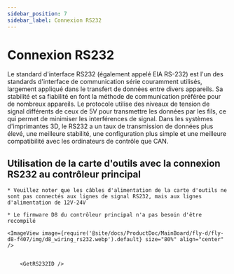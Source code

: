 ```yaml
---
sidebar_position: 7
sidebar_label: Connexion RS232
---
```






# Connexion RS232

Le standard d'interface RS232 (également appelé EIA RS-232) est l'un des standards d'interface de communication série couramment utilisés, largement appliqué dans le transfert de données entre divers appareils. Sa stabilité et sa fiabilité en font la méthode de communication préférée pour de nombreux appareils. Le protocole utilise des niveaux de tension de signal différents de ceux de 5V pour transmettre les données par les fils, ce qui permet de minimiser les interférences de signal. Dans les systèmes d'imprimantes 3D, le RS232 a un taux de transmission de données plus élevé, une meilleure stabilité, une configuration plus simple et une meilleure compatibilité avec les ordinateurs de contrôle que CAN.

## Utilisation de la carte d'outils avec la connexion RS232 au contrôleur principal

    * Veuillez noter que les câbles d'alimentation de la carte d'outils ne sont pas connectés aux lignes de signal RS232, mais aux lignes d'alimentation de 12V-24V

    * Le firmware D8 du contrôleur principal n'a pas besoin d'être recompilé
    
    <ImageView image={require('@site/docs/ProductDoc/MainBoard/fly-d/fly-d8-f407/img/d8_wiring_rs232.webp').default} size="80%" align="center" />


        <GetRS232ID />
